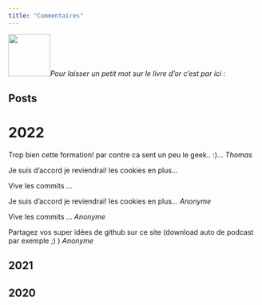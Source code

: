 ```yaml
---
title: "Commentaires"
---
```


![](data/livre.png){width="84"}*Pour laisser un petit mot sur le livre d'or c'est par ici :*

::: panel-tabset
## Posts

# 2022

Trop bien cette formation! par contre ca sent un peu le geek.. :)... *Thomas*

Je suis d'accord je reviendrai! les cookies en plus...

Vive les commits ...

Je suis d'accord je reviendrai! les cookies en plus... *Anonyme*

Vive les commits ... *Anonyme*

Partagez vos super idées de github sur ce site (download auto de podcast par exemple ;) ) *Anonyme*
:::

::: panel-tabset
# 2021
:::

::: panel-tabset
# 2020
:::
